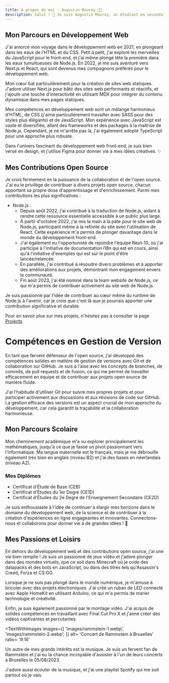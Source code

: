 ```yaml
---
title: À propos de moi - Augustin Mauroy 👨‍💻
description: Salut ! 👋 Je suis Augustin Mauroy, un étudiant en secondaire passionné par le monde captivant du développement web. 🌐 Originaire de Belgique, je suis en train de tracer mon chemin dans l'univers numérique en tant que développeur web.
---
```


## Mon Parcours en Développement Web

J'ai amorcé mon voyage dans le développement web en 2021, en plongeant dans les eaux de l'HTML et du CSS. Petit à petit, j'ai exploré les merveilles du JavaScript pour le front-end, et j'ai même plongé tête la première dans les eaux tumultueuses de Node.js. En 2022, je me suis aventuré vers Next.js et React, qui sont devenus mes compagnons préférés pour le développement web.

Mon cœur bat particulièrement pour la création de sites web statiques. J'adore utiliser Next.js pour bâtir des sites web performants et réactifs, et j'ajoute une touche d'interactivité en utilisant MDX pour intégrer du contenu dynamique dans mes pages statiques.

Mes compétences en développement web sont un mélange harmonieux d'HTML, de CSS (j'aime particulièrement travailler avec SASS pour des styles plus élégants) et de JavaScript. Mon expérience avec JavaScript est vaste et diversifiée, allant des frameworks et des packages à la maîtrise de Node.js. Cependant, je ne m'arrête pas là, j'ai également adopté TypeScript pour une approche plus robuste.

Dans l'univers fascinant du développement web front-end, je suis bien versé en design, et j'utilise Figma pour donner vie à mes idées créatives. ✨

## Mes Contributions Open Source <FaOsi />

Je crois fermement en la puissance de la collaboration et de l'open source. J'ai eu le privilège de contribuer à divers projets open source, chacun apportant sa propre dose d'apprentissage et d'enrichissement. Parmi mes contributions les plus significatives :

- Node.js :
  - Depuis août 2022, j'ai contribué à la traduction de Node.js, aidant à rendre cette ressource essentielle accessible à un public plus large.
  - À partir d'octobre 2022, j'ai mis la main à la pâte pour le site web de Node.js, participant même à la refonte du site avec l'utilisation de React. Cette expérience m'a permis de plonger davantage dans le monde du développement front-end.
  - J'ai également eu l'opportunisté de rejoindre l'équipe Next-10, où j'ai participé à l'initiative de documentation i18n qui est en cours, ainsi qu'à l'initiative d'exemples qui est sur le point d'être lancée/relancée.
  - En parallèle, j'ai contribué à résoudre divers problèmes et à apporter des améliorations aux projets, démontrant mon engagement envers la communauté.
  - Fin août 2023, j'ai été nominé dans la team website de Node.js, ce qui m'a permis de contribuer activement au site web de Node.js.

Je suis passionné par l'idée de contribuer au cœur même du runtime de Node.js à l'avenir, car je crois que c'est là que je pourrais apporter une contribution significative et durable.

Pour en savoir plus sur mes projets, n'hésitez pas à consulter la page [Projects](projects).

# Compétences en Gestion de Version <FaCodeBranch />

En tant que fervent défenseur de l'open source, j'ai développé des compétences solides en matière de gestion de versions avec Git et de collaboration sur GitHub. Je suis à l'aise avec les concepts de branches, de commits, de pull requests et de fusion, ce qui me permet de travailler efficacement en équipe et de contribuer aux projets open source de manière fluide.

J'ai l'habitude d'utiliser Git pour suivre mes propres projets et pour participer activement aux discussions et aux révisions de code sur GitHub. La gestion efficace des versions est un aspect crucial de mon approche du développement, car cela garantit la traçabilité et la collaboration harmonieuse.

## Mon Parcours Scolaire

Mon cheminement académique m'a vu explorer principalement les mathématiques, jusqu'à ce que je fasse un pivot passionnant vers l'informatique. Ma langue maternelle est le français, mais je me débrouille également très bien en anglais (niveau B2) et j'ai des bases en néerlandais (niveau A2).

### Mes Diplômes <FaGraduationCap />

- Certificat d'Étude de Base (CEB)
- Certificat d'Études du 1er Degré (CE1D)
- Certificat d'Études du 2e Degré de l'Enseignement Secondaire (CE2D)

Je suis enthousiaste à l'idée de continuer à élargir mes horizons dans le domaine du développement web, de la science et de contribuer à la création d'expériences en ligne engageantes et innovantes. Connectons-nous et collaborons pour donner vie à de grandes idées ! 🚀

## Mes Passions et Loisirs

En dehors du développement web et des contributions open source, j'ai une vie bien remplie ! Je suis un passionné de jeux vidéo et j'adore plonger dans des mondes virtuels, que ce soit dans Minecraft où je code des datapacks et des bots en JavaScript, ou dans des titres tels qu'Assassin's Creed, Forza et CS:GO.

Lorsque je ne suis pas plongé dans le monde numérique, je m'amuse à bricoler avec des projets électroniques. J'ai créé un ruban de LED connecté avec Apple HomeKit en utilisant Arduino, ce qui m'a permis de marier technologie et créativité.

Enfin, je suis également passionné par le montage vidéo. J'ai acquis de solides compétences en travaillant avec Final Cut Pro X et j'aime créer des vidéos captivantes et percutantes.

<TextWithImages
  images={[
    'images/rammstein-1.webp',
    'images/rammstein-2.webp',
  ]}
  alt= 'Concert de Rammstein à Bruxelles'
  ratio= '9:16'
>
Un autre de mes grands intérêts est la musique. Je suis un fervent fan de Rammstein et j'ai eu la chance incroyable d'assister à l'un de leurs concerts à Bruxelles le 05/08/2023.

J'adore aussi écouter de la musique, et j'ai une playlist Spotify qui me suit partout où je vais.

</TextWithImages>
